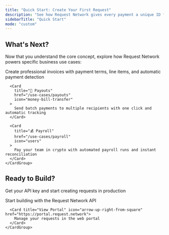 ```yaml
---
title: "Quick Start: Create Your First Request"
description: "See how Request Network gives every payment a unique ID for perfect tracking. Create and pay a request in seconds."
sidebarTitle: "Quick Start"
mode: "custom"
---
```



<RequestLifecycleDemo />

<div className="mt-12">
  <PaymentProcessorQA />
</div>

<div style={{ padding: '0 2rem', maxWidth: '1400px', margin: '0 auto' }}>
  <h2 style={{ fontSize: '2rem', fontWeight: 'bold', marginTop: '3rem', marginBottom: '2rem', color: 'var(--text-primary)' }}>What's Next?</h2>
  
  <p style={{ fontSize: '1rem', color: 'var(--text-secondary)', marginBottom: '2rem' }}>
    Now that you understand the core concept, explore how Request Network powers specific business use cases:
  </p>

  <div style={{ marginBottom: '0.5rem' }}>
    <CardGroup cols={3}>
      <Card 
        title="📄 Invoicing" 
        href="/use-cases/invoicing"
        icon="file-invoice"
      >
        Create professional invoices with payment terms, line items, and automatic payment detection
      </Card>
      
      <Card 
        title="💸 Payouts" 
        href="/use-cases/payouts"
        icon="money-bill-transfer"
      >
        Send batch payments to multiple recipients with one click and automatic tracking
      </Card>

      <Card 
        title="💰 Payroll" 
        href="/use-cases/payroll"
        icon="users"
      >
        Pay your team in crypto with automated payroll runs and instant reconciliation
      </Card>
    </CardGroup>
  </div>

  <h2 style={{ fontSize: '2rem', fontWeight: 'bold', marginTop: '3rem', marginBottom: '2rem', color: 'var(--text-primary)' }}>Ready to Build?</h2>
  
  <p style={{ fontSize: '1rem', color: 'var(--text-secondary)', marginBottom: '2rem' }}>
    Get your API key and start creating requests in production
  </p>

  <div style={{ marginBottom: '3rem' }}>
    <CardGroup cols={2}>
      <Card title="Get Started with API" icon="rocket" href="/api-setup/getting-started">
        Start building with the Request Network API
      </Card>
      
      <Card title="View Portal" icon="arrow-up-right-from-square" href="https://portal.request.network">
        Manage your requests in the web portal
      </Card>
    </CardGroup>
  </div>
</div>
